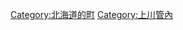 {{Commonscat|Biei, Hokkaido}}
{{Catmore}}

{{DEFAULTSORT:Biei}}
[[Category:北海道的町|Category:北海道的町]]
[[Category:上川管內|Category:上川管內]]